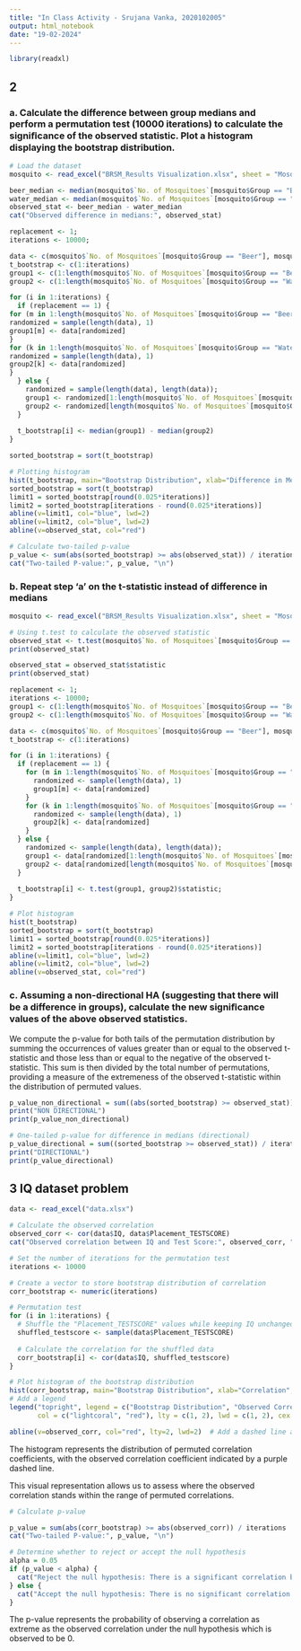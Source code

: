 ```yaml
---
title: "In Class Activity - Srujana Vanka, 2020102005"
output: html_notebook
date: "19-02-2024"
---
```


```r
library(readxl)
```

## 2

### a. Calculate the difference between group medians and perform a permutation test (10000 iterations) to calculate the signiﬁcance of the observed statistic. Plot a histogram displaying the bootstrap distribution.

```r
# Load the dataset
mosquito <- read_excel("BRSM_Results Visualization.xlsx", sheet = "Mosquito")

beer_median <- median(mosquito$`No. of Mosquitoes`[mosquito$Group == "Beer"])
water_median <- median(mosquito$`No. of Mosquitoes`[mosquito$Group == "Water"])
observed_stat <- beer_median - water_median
cat("Observed difference in medians:", observed_stat)
```

```r
replacement <- 1;
iterations <- 10000;

data <- c(mosquito$`No. of Mosquitoes`[mosquito$Group == "Beer"], mosquito$`No. of Mosquitoes`[mosquito$Group == "Water"])
t_bootstrap <- c(1:iterations)
group1 <- c(1:length(mosquito$`No. of Mosquitoes`[mosquito$Group == "Beer"]))
group2 <- c(1:length(mosquito$`No. of Mosquitoes`[mosquito$Group == "Water"]))

for (i in 1:iterations) {
  if (replacement == 1) {
for (m in 1:length(mosquito$`No. of Mosquitoes`[mosquito$Group == "Beer"])) {
randomized = sample(length(data), 1)
group1[m] <- data[randomized]
}
for (k in 1:length(mosquito$`No. of Mosquitoes`[mosquito$Group == "Water"])) {
randomized = sample(length(data), 1)
group2[k] <- data[randomized]
}
  } else {
    randomized = sample(length(data), length(data));
    group1 <- randomized[1:length(mosquito$`No. of Mosquitoes`[mosquito$Group == "Beer"])]
    group2 <- randomized[length(mosquito$`No. of Mosquitoes`[mosquito$Group == "Beer"])+1:length(mosquito$`No. of Mosquitoes`[mosquito$Group == "Water"])]
  }
  
  t_bootstrap[i] <- median(group1) - median(group2)
}

sorted_bootstrap = sort(t_bootstrap)

```

```r
# Plotting histogram
hist(t_bootstrap, main="Bootstrap Distribution", xlab="Difference in Medians")
sorted_bootstrap = sort(t_bootstrap)
limit1 = sorted_bootstrap[round(0.025*iterations)]
limit2 = sorted_bootstrap[iterations - round(0.025*iterations)]
abline(v=limit1, col="blue", lwd=2)
abline(v=limit2, col="blue", lwd=2)
abline(v=observed_stat, col="red")
```
```r
# Calculate two-tailed p-value
p_value <- sum(abs(sorted_bootstrap) >= abs(observed_stat)) / iterations
cat("Two-tailed P-value:", p_value, "\n")
```


### b. Repeat step ‘a’ on the t-statistic instead of difference in medians

```r
mosquito <- read_excel("BRSM_Results Visualization.xlsx", sheet = "Mosquito")

# Using t.test to calculate the observed statistic
observed_stat <- t.test(mosquito$`No. of Mosquitoes`[mosquito$Group == "Beer"], mosquito$`No. of Mosquitoes`[mosquito$Group == "Water"])
print(observed_stat)
```

```r
observed_stat = observed_stat$statistic
print(observed_stat)
```
```r
replacement <- 1;
iterations <- 10000;
group1 <- c(1:length(mosquito$`No. of Mosquitoes`[mosquito$Group == "Beer"]))
group2 <- c(1:length(mosquito$`No. of Mosquitoes`[mosquito$Group == "Water"]))

data <- c(mosquito$`No. of Mosquitoes`[mosquito$Group == "Beer"], mosquito$`No. of Mosquitoes`[mosquito$Group == "Water"])
t_bootstrap <- c(1:iterations)

for (i in 1:iterations) {
  if (replacement == 1) {
    for (m in 1:length(mosquito$`No. of Mosquitoes`[mosquito$Group == "Beer"])) {
      randomized <- sample(length(data), 1)
      group1[m] <- data[randomized]
    }
    for (k in 1:length(mosquito$`No. of Mosquitoes`[mosquito$Group == "Water"])) {
      randomized <- sample(length(data), 1)
      group2[k] <- data[randomized]
    }
  } else {
    randomized <- sample(length(data), length(data));
    group1 <- data[randomized[1:length(mosquito$`No. of Mosquitoes`[mosquito$Group == "Beer"])]]
    group2 <- data[randomized[length(mosquito$`No. of Mosquitoes`[mosquito$Group == "Beer"])+1:length(mosquito$`No. of Mosquitoes`[mosquito$Group == "Water"])]]
  }
  
  t_bootstrap[i] <- t.test(group1, group2)$statistic;
}

# Plot histogram
hist(t_bootstrap)
sorted_bootstrap = sort(t_bootstrap)
limit1 = sorted_bootstrap[round(0.025*iterations)]
limit2 = sorted_bootstrap[iterations - round(0.025*iterations)]
abline(v=limit1, col="blue", lwd=2)
abline(v=limit2, col="blue", lwd=2)
abline(v=observed_stat, col="red")


```

### c. Assuming a non-directional HA (suggesting that there will be a difference in groups), calculate the new signiﬁcance values of the above observed statistics.

We compute the p-value for both tails of the permutation distribution by summing the occurrences of values greater than or equal to the observed t-statistic and those less than or equal to the negative of the observed t-statistic. 
This sum is then divided by the total number of permutations, providing a measure of the extremeness of the observed t-statistic within the distribution of permuted values.
```r
p_value_non_directional = sum((abs(sorted_bootstrap) >= observed_stat))/ iterations
print("NON DIRECTIONAL")
print(p_value_non_directional)
```

```r
# One-tailed p-value for difference in medians (directional)
p_value_directional = sum((sorted_bootstrap >= observed_stat)) / iterations
print("DIRECTIONAL")
print(p_value_directional)
```

## 3 IQ dataset problem

```r
data <- read_excel("data.xlsx")

# Calculate the observed correlation
observed_corr <- cor(data$IQ, data$Placement_TESTSCORE)
cat("Observed correlation between IQ and Test Score:", observed_corr, "\n")

# Set the number of iterations for the permutation test
iterations <- 10000

# Create a vector to store bootstrap distribution of correlation
corr_bootstrap <- numeric(iterations)

# Permutation test
for (i in 1:iterations) {
  # Shuffle the "Placement_TESTSCORE" values while keeping IQ unchanged
  shuffled_testscore <- sample(data$Placement_TESTSCORE)
  
  # Calculate the correlation for the shuffled data
  corr_bootstrap[i] <- cor(data$IQ, shuffled_testscore)
}
```
```r
# Plot histogram of the bootstrap distribution
hist(corr_bootstrap, main="Bootstrap Distribution", xlab="Correlation", col="lightcoral")
# Add a legend
legend("topright", legend = c("Bootstrap Distribution", "Observed Correlation"),
       col = c("lightcoral", "red"), lty = c(1, 2), lwd = c(1, 2), cex = 0.8)

abline(v=observed_corr, col="red", lty=2, lwd=2)  # Add a dashed line at the observed correlation

```

The histogram represents the distribution of permuted correlation coefficients, with the observed correlation coefficient indicated by a purple dashed line.

This visual representation allows us to assess where the observed correlation stands within the range of permuted correlations.

```r

# Calculate p-value

p_value = sum(abs(corr_bootstrap) >= abs(observed_corr)) / iterations
cat("Two-tailed P-value:", p_value, "\n")

# Determine whether to reject or accept the null hypothesis
alpha = 0.05
if (p_value < alpha) {
  cat("Reject the null hypothesis: There is a significant correlation between IQ and Placement TESTSCORE.\n")
} else {
  cat("Accept the null hypothesis: There is no significant correlation between IQ and Placement TESTSCORE.\n")
}
```

The p-value represents the probability of observing a correlation as extreme as the observed correlation under the null hypothesis which is observed to be 0.
